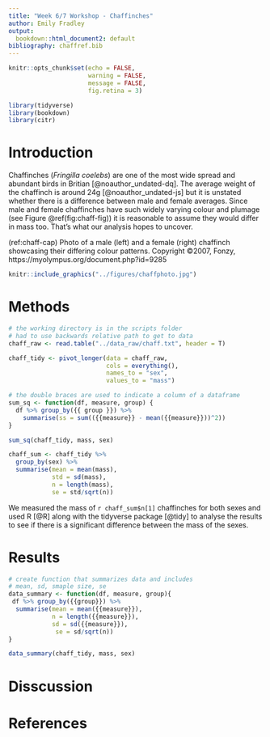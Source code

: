 ```yaml
---
title: "Week 6/7 Workshop - Chaffinches"
author: Emily Fradley
output:
  bookdown::html_document2: default
bibliography: chaffref.bib
---
```


```r
knitr::opts_chunk$set(echo = FALSE, 
                      warning = FALSE,
                      message = FALSE,
                      fig.retina = 3)
```

```r
library(tidyverse)
library(bookdown)
library(citr)
```

# Introduction
Chaffinches (*Fringilla coelebs*) are one of the most wide spread and abundant birds in Britian [@noauthor_undated-dq]. The average weight of the chaffinch is around 24g [@noauthor_undated-js] but it is unstated whether there is a difference between male and female averages. Since male and female chaffinches have such widely varying colour and plumage (see Figure \@ref(fig:chaff-fig)) it is reasonable to assume they would differ in mass too. That's what our analysis hopes to uncover.

(ref:chaff-cap) Photo of a male (left) and a female (right) chaffinch showcasing their differing colour patterns. Copyright ©2007, Fonzy, https://myolympus.org/document.php?id=9285

```r
knitr::include_graphics("../figures/chaffphoto.jpg")

```

# Methods

```r
# the working directory is in the scripts folder
# had to use backwards relative path to get to data
chaff_raw <- read.table("../data_raw/chaff.txt", header = T)
```

```r
chaff_tidy <- pivot_longer(data = chaff_raw,
                           cols = everything(),
                           names_to = "sex",
                           values_to = "mass")
```

```r
# the double braces are used to indicate a column of a dataframe
sum_sq <- function(df, measure, group) {
  df %>% group_by({{ group }}) %>% 
    summarise(ss = sum(({{measure}} - mean({{measure}}))^2))
}

sum_sq(chaff_tidy, mass, sex)
```

```r
chaff_sum <- chaff_tidy %>%
  group_by(sex) %>%
  summarise(mean = mean(mass),
            std = sd(mass),
            n = length(mass),
            se = std/sqrt(n))
```

We measured the mass of `r chaff_sum$n[1]` chaffinches for both sexes and used R [@R] along with the tidyverse package [@tidy] to analyse the results to see if there is a significant difference between the mass of the sexes.

# Results

```r
# create function that summarizes data and includes
# mean, sd, smaple size, se
data_summary <- function(df, measure, group){
 df %>% group_by({{group}}) %>% 
  summarise(mean = mean({{measure}}),
            n = length({{measure}}),
            sd = sd({{measure}}),
             se = sd/sqrt(n))
}

data_summary(chaff_tidy, mass, sex)
```

# Disscussion

# References